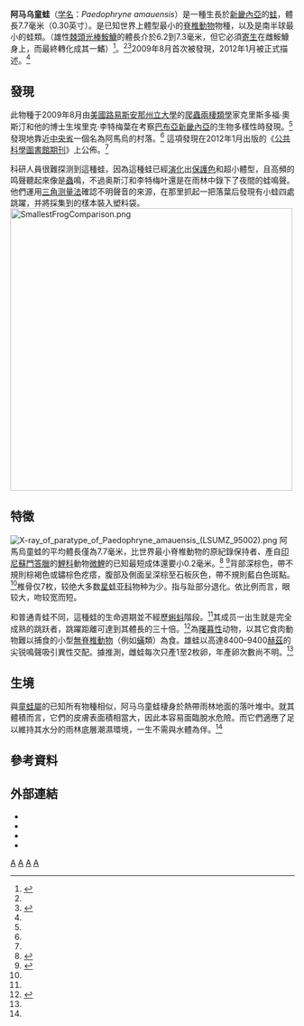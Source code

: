 {{Speciesbox
| taxon = Paedophryne amauensis
| trend = unknown
| status_system = iucn3.1
| image = Paratype_of_Paedophryne_amauensis_(LSUMZ_95004).png
| image_caption = 立於一枚[[10美分硬币|十美分硬幣]]上的阿马乌童蛙[[副模標本|副模標本]] (LSUMZ 95004) <ref name = "BBC">{{Cite news|title=World's smallest frog discovered|url=https://www.bbc.com/news/science-environment-16491477|newspaper=BBC News|date=2012-01-11|accessdate=2022-04-28|language=en-GB}}</ref>
| binomial_authority = Rittmeyer et al., 2012<ref name = "Rittmeyeretal">{{Cite journal|title=Ecological Guild Evolution and the Discovery of the World's Smallest Vertebrate|url=https://dx.plos.org/10.1371/journal.pone.0029797|last=Rittmeyer|first=Eric N.|last2=Allison|first2=Allen|date=2012-01-11|journal=PLoS ONE|issue=1|doi=10.1371/journal.pone.0029797|editor-last=Etges|editor-first=William J.|volume=7|pages=e29797|language=en|issn=1932-6203|pmc=PMC3256195|pmid=22253785|last3=Gründler|first3=Michael C.|last4=Thompson|first4=Derrick K.|last5=Austin|first5=Christopher C.}}</ref>
| range_map = Map_of_Paedophryne_localities_2.png
| range_map_caption = 紅點為此物種的發現地
}}
'''阿马乌童蛙'''（[[学名|学名]]：''Paedophryne amauensis''）是一種生長於[[新畿內亞|新畿內亞]]的[[蛙|蛙]]，體長7.7毫米（0.30英寸）。是已知世界上體型最小的[[脊椎動物|脊椎動物]]物種，以及是南半球最小的蛙類。（雄性[[棘頭光棒鮟鱇|棘頭光棒鮟鱇]]的體長介於6.2到7.3毫米，但它必須[[寄生|寄生]]在雌鮟鱇身上，而最終轉化成其一鰭）<ref>{{Cite web |url=http://en.wikipedia.org/wiki/Smallest_organisms |title=存档副本 |access-date=2012-01-14 |archive-date=2021-05-02 |archive-url=https://web.archive.org/web/20210502120342/http://en.wikipedia.org/wiki/Smallest_organisms |dead-url=no }}</ref>。<ref name="Rittmeyeretal" /><ref name="TinyAustralian">{{cite news |title=World's tiniest frogs found in Papua New Guinea |author= |url=http://www.theaustralian.com.au/news/breaking-news/worlds-tiniest-frogs-found-in-papua-new-guinea/story-fn3dxity-1226242332383 |newspaper=澳洲人報 |date=2012年1月11日 |accessdate=2012年1月12日}}</ref>2009年8月首次被發現，2012年1月被正式描述。<ref name="Rittmeyeretal" />
==發現==
此物種于2009年8月由[[美國|美國]][[路易斯安那州立大學|路易斯安那州立大學]]的[[爬蟲兩棲類學|爬蟲兩棲類學]]家克里斯多福·奧斯汀和他的博士生埃里克·李特梅葉在考察[[巴布亞新畿內亞|巴布亞新畿內亞]]的生物多樣性時發現。<ref name=guardian/>發現地靠近[[中央省_(巴布亞新幾內亞)|中央省]]一個名為阿馬烏的村落。<ref name = "Rittmeyeretal"/> 這項發現在2012年1月出版的《[[公共科學圖書館期刊|公共科學圖書館期刊]]》上公佈。<ref name=guardian/>

科研人員很難探测到這種蛙，因為這種蛙已經[[演化|演化]]出[[保護色|保護色]]和超小體型，且高頻的鸣聲聽起來像是[[昆蟲|蟲]]鳴，不過奥斯汀和李特梅叶還是在雨林中錄下了夜間的蛙鳴聲。他們運用[[三角测量法|三角测量法]]確認不明聲音的來源，在那里抓起一把落葉后發現有小蛙四處跳躍，并將採集到的樣本裝入塑料袋。
[[File:SmallestFrogComparison.png|500px]]
{{clear}}
==特徵==
[[File:X-ray_of_paratype_of_Paedophryne_amauensis_(LSUMZ_95002).png|thumb]]
阿馬烏童蛙的平均體長僅為7.7毫米，比世界最小脊椎動物的原紀錄保持者、產自[[印尼|印尼]][[蘇門答臘|蘇門答臘]]的[[鯉科|鯉科]]動物[[微鯉|微鯉]]的已知最短成体還要小0.2毫米。<ref name= telegraph>{{cite news|title=World's smallest creature with a vertebrate named|first=|last=|url=http://www.telegraph.co.uk/earth/wildlife/9008913/Worlds-smallest-creature-with-a-vertebrate-named.html|newspaper=每日電訊報|date=12 January 2012|accessdate=12 January 2012|archive-date=2012-05-18|archive-url=https://www.webcitation.org/67kIEZ4EQ?url=http://www.telegraph.co.uk/earth/wildlife/9008913/Worlds-smallest-creature-with-a-vertebrate-named.html|dead-url=no}}</ref> <ref>{{cite web|url=http://www.eluniverso.com/2012/01/11/1/1430/hallan-papua-nueva-guinea-ranas-mas-pequenas-mundo.html|title=Hallan en Papúa Nueva Guinea a las ranas más pequeñas del mundo|language=es|publisher=宇宙報|accessdate=2012年1月12日|archive-date=2018年6月27日|archive-url=https://web.archive.org/web/20180627173135/https://www.eluniverso.com/2012/01/11/1/1430/hallan-papua-nueva-guinea-ranas-mas-pequenas-mundo.html|dead-url=no}}</ref>背部深棕色，帶不規則棕褐色或鏽棕色疙瘩，腹部及側面呈深棕至石板灰色，帶不規則藍白色斑點。<ref name="Rittmeyeretal" />椎骨仅7枚，较绝大多数[[星蛙亚科|星蛙亚科]]物种为少。指与趾部分退化。依比例而言，眼较大，吻较宽而短。

和普通青蛙不同，這種蛙的生命週期並不經歷[[蝌蚪|蝌蚪]]階段。<ref name= telegraph/>其成员一出生就是完全成熟的跳跃者，跳躍距離可達到其體長的三十倍。<ref name=guardian>{{cite news |title=Tiny frog claimed as world's smallest vertebrate |url=http://www.guardian.co.uk/environment/2012/jan/12/world-smallest-frog |newspaper=衛報 |4= |date=2012年1月12日 |accessdate=2012年1月12日 |archive-date=2013年3月14日 |archive-url=https://web.archive.org/web/20130314053948/http://www.guardian.co.uk/environment/2012/jan/12/world-smallest-frog |dead-url=no }}</ref>為[[曙暮性|曙暮性]]动物，以其它食肉動物難以捕食的小型[[無脊椎動物|無脊椎動物]]（例如[[蟎|蟎]]類）為食。雄蛙以高達8400–9400[[赫茲|赫茲]]的尖锐鳴聲吸引異性交配。據推測，雌蛙每次只產1至2枚卵，年產卵次數尚不明。<ref name = "Rittmeyeretal"/>

{{clearleft}}

==生境==
與[[童蛙屬|童蛙屬]]的已知所有物種相似，阿马乌童蛙棲身於熱帶雨林地面的落叶堆中。就其體積而言，它們的皮膚表面積相當大，因此本容易面臨脫水危險。而它們適應了足以維持其水分的雨林底層潮濕環境，一生不需與水體為伴。<ref name = "Rittmeyeretal"/>

==參考資料==
{{wikispecies|Paedophryne amauensis}}
{{Commonscat|Paedophryne amauensis}}
{{reflist}}

==外部連結==
{{ReflistH}}
* {{Cite web|title=Самые маленькие позвоночные в мире оказались лягушками|url=https://lenta.ru/news/2012/01/12/frog/|access-date=2022-04-28|work=Lenta.RU|language=ru}}
* {{Cite news|title=Environment|url=https://www.telegraph.co.uk/environment/|newspaper=The Telegraph|date=2020-09-29|accessdate=2022-04-28|issn=0307-1235|language=en-GB}}
* {{cite web|url=http://www.washingtonpost.com/national/health-science/frog-that-can-sit-on-a-fingertip-with-room-to-spare-is-crowned-the-worlds-smallest-vertebrate/2012/01/11/gIQAtesgrP_story.html|title=Teeny-tiny frog is claimed as world’s smallest vertebrate, but weensy fish is a contender too|publisher=washingtonpost.com|accessdate=2012-01-12|date=2012-01-12|language=en|archive-date=2018-12-14|archive-url=https://web.archive.org/web/20181214070641/https://www.washingtonpost.com/national/health-science/frog-that-can-sit-on-a-fingertip-with-room-to-spare-is-crowned-the-worlds-smallest-vertebrate/2012/01/11/gIQAtesgrP_story.html|dead-url=yes}}
* {{cite news |title=World's tiniest frogs found in Papua New Guinea |url=http://www.theaustralian.com.au/news/breaking-news/worlds-tiniest-frogs-found-in-papua-new-guinea/story-fn3dxity-1226242332383 |newspaper=The Australian|date=2012-01-12|accessdate=2012-01-12|language=en}}
{{ReflistF}}

{{Taxonbar}}
[[Category:姬蛙科|A]]
[[Category:巴布亞新幾內亞動物|A]]
[[Category:生物之最|A]]
[[Category:2012年描述的动物|A]]